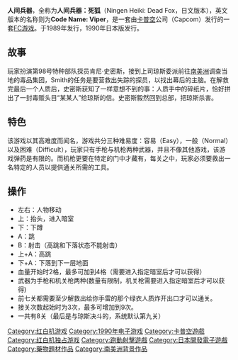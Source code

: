 {{unreferenced|time=2020-01-04T15:54:52+00:00}}
{{Infobox VG
| title= 人间兵器
| image=
| caption=
| english= 
| common = 
| developer=
| publisher= [[卡普空|卡普空]]
| director=
| composer=田宫淳子（仅设计第1关）<br/>下村阳子
| series=
| released=美国版：1989年<br/>日本版：1990年2月23日
| genre=[[平台游戏|平台游戏]]
| modes=[[单人电子游戏|单人]]
| platforms=[[FC游戏机|FC游戏机]]
}}

'''人间兵器'''，全称为'''人间兵器：死狐'''（Ningen Heiki: Dead Fox，日文版本），英文版本的名称则为'''Code Name: Viper'''，是一套由[[卡普空|卡普空]]公司（Capcom）发行的一套[[FC游戏|FC游戏]]。于1989年发行，1990年日本版发行。

== 故事 ==
玩家扮演第98号特种部队探员肯尼·史密斯，接到上司琼斯委派前往[[南美洲|南美洲]]调查当地的毒品集团，Smith的任务是要营救出失踪的探员，以找出幕后的主脑。在解救完最后一个人质后，史密斯获知了一样意想不到的事：人质手中的碎纸片，恰好拼出了一封毒贩头目“某某人”给琼斯的信。史密斯毅然回到总部，把琼斯杀害。

== 特色 ==
该游戏以其高难度而闻名，游戏共分三种难易度：容易（Easy），一般（Normal）以及困难（Difficult），玩家只有手枪与机枪两种武器，并且不像其他游戏，该游戏弹药是有限的。而机枪更要在特定的门中才藏有，每关之中，玩家必须要救出一名特定的人员以提供通关所需的工具。

== 操作 ==
* 左右：人物移动
* 上：抬头，进入暗室
* 下：下蹲
* A：跳
* B：射击（高跳和下落状态不能射击）
* 上+A：高跳
* 下+A：下落到下一层地面
* 血量开始时2格，最多可加到4格（需要进入指定暗室后才可以获得）
* 武器为手枪和机关枪两种(数量有限制，机关枪需要进入指定暗室后才可以获得)
* 前七关都需要至少解救出给你手雷的那个绿衣人质炸开出口才可以通关。
* 接关次数起始时为3次，最多可增加到9次。
* 一共有8关（最后是与琼斯决斗的，系统默认第九关）

[[Category:红白机游戏|Category:红白机游戏]]
[[Category:1990年电子游戏|Category:1990年电子游戏]]
[[Category:卡普空遊戲|Category:卡普空遊戲]]
[[Category:红白机独占游戏|Category:红白机独占游戏]]
[[Category:跑動射擊遊戲|Category:跑動射擊遊戲]]
[[Category:日本開發電子遊戲|Category:日本開發電子遊戲]]
[[Category:藥物題材作品|Category:藥物題材作品]]
[[Category:南美洲背景作品|Category:南美洲背景作品]]